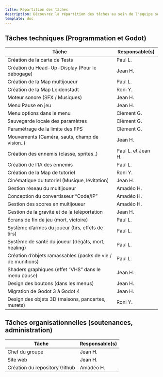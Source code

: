 ```yaml
---
title: Répartition des tâches
description: Découvrez la répartition des tâches au sein de l'équipe sqrt(100).
template: doc
---
```


## Tâches techniques (Programmation et Godot)

| Tâche | Responsable(s) |
|---|---|
| Création de la carte de Tests | Paul L. |
| Création du Head-Up-Display (Pour le débogage) | Jean H. |
| Création de la Map multijoueur | Paul L. |
| Création de la Map Leidenstadt | Roni Y. |
| Moteur sonore (SFX / Musiques) | Jean H. |
| Menu Pause en jeu | Jean H. |
| Menu options dans le menu | Clément G. |
| Sauvegarde locale des paramètres | Clément G. |
| Paramétrage de la limite des FPS | Clément G. |
| Mouvements (Caméra, sauts, champ de vision..) | Jean H. |
| Création des ennemis (classe, sprites..) | Paul L. et Jean H. |
| Création de l’IA des ennemis | Paul L. |
| Création de la Map de tutoriel | Roni Y. |
| Cinématique du tutoriel (Musique, lévitation) | Jean H. |
| Gestion réseau du multijoueur | Amadéo H. |
| Conception du convertisseur “Code/IP” | Amadéo H. |
| Gestion des scores en multijoueur | Amadéo H. |
| Gestion de la gravité et de la téléportation | Jean H. |
| Écrans de fin de jeu (mort, victoire) | Paul L. |
| Système d’armes du joueur (tirs, effets de tirs) | Paul L. |
| Système de santé du joueur (dégâts, mort, healing) | Paul L. |
| Création d’objets ramassables (packs de vie / de munitions) | Paul L. |
| Shaders graphiques (effet “VHS” dans le menu pause) | Jean H. |
| Design des boutons (dans les menus) | Jean H. |
| Migration de Godot 3 à Godot 4 | Jean H. |
| Design des objets 3D (maisons, pancartes, murets) | Roni Y. |

## Tâches organisationnelles (soutenances, administration)

| Tâche | Responsable(s) |
|---|---|
| Chef du groupe | Jean H. |
| Site web | Jean H. |
| Création du repository Github | Amadéo H. |

